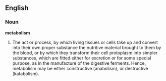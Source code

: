 ==English==

===Noun===

'''metabolism'''

#The act or process, by which living tissues or cells take up and convert into their own proper substance the nutritive material brought to them by the blood, or by which they transform their cell protoplasm into simpler substances, which are fitted either for excretion or for some special purpose, as in the manufacture of the digestive ferments. Hence, metabolism may be either constructive (anabolism), or destructive (katabolism).